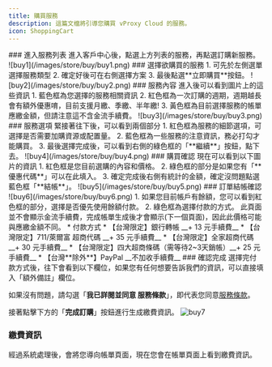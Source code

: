 ```yaml
---
title: 購買服務
description: 這篇文檔將引導您購買 vProxy Cloud 的服務。
icon: ShoppingCart
---
```


<Steps>
<Step>
### 進入服務列表
進入客戶中心後，點選上方列表的服務，再點選訂購新服務。
![buy1](/images/store/buy/buy1.png)
</Step>
<Step>
### 選擇欲購買的服務
1. 可先於左側選單選擇服務類型
2. 確定好後可在右側選擇方案
3. 最後點選**立即購買**按鈕。
![buy2](/images/store/buy/buy2.png)
</Step>
<Step>
### 服務內容
進入後可以看到圖片上的這些資訊
1. 藍色框為您選擇的服務相關資訊
2. 紅色框為一次訂購的週期，週期越長會有額外優惠唷，目前支援月繳、季繳、半年繳!
3. 黃色框為目前選擇服務的帳單應繳金額，但請注意這不含金流手續費。
![buy3](/images/store/buy/buy3.png)
</Step>
<Step>
### 服務選項
緊接著往下後，可以看到兩個部分
1. 紅色框為服務的細節選項，可選擇是否需要加購資源或配置量。
2. 藍色框為一些服務的注意資訊，務必打勾才能購買。
3. 最後選擇完成後，可以看到右側的綠色框的「**繼續**」按鈕，點下去。
![buy4](/images/store/buy/buy4.png)
</Step>
<Step>
### 購買確認
現在可以看到以下圖片的資訊
1. 紅色框是您目前選購的內容和價格。
2. 綠色框的部分是如果您有「**優惠代碼**」可以在此填入。
3. 確定完成後右側有統計的金額，確定沒問題點選藍色框「**結帳**」。
![buy5](/images/store/buy/buy5.png)
</Step>
<Step>
### 訂單結帳確認
![buy6](/images/store/buy/buy6.png)
1. 如果您目前帳戶有餘額，您可以看到紅色框的部分，選擇是否優先使用餘額付款。
2. 綠色框為選擇付款的方式。
<Callout title="注意" type="warn">
	此頁面並不會顯示金流手續費，完成帳單生成後才會顯示(下一個頁面)，因此此價格可能與應繳金額不同。
</Callout>
* 付款方式
    * 【台灣限定】銀行轉帳 __+ 13 元手續費__
    * 【台灣限定】711/萊爾富 超商代碼 __+ 35 元手續費__
    * 【台灣限定】全家超商代碼 __+ 30 元手續費__
    * 【台灣限定】四大超商條碼（需等待2~3天銷帳）__+ 25 元手續費__
    * 【台灣**除外**】PayPal __不加收手續費__
</Step>
<Step>
### 確認完成
選擇完付款方式後，往下會看到以下欄位，如果您有任何想要告訴我們的資訊，可以直接填入「額外備註」欄位。

如果沒有問題，請勾選「**我已詳閱並同意 服務條款**」，即代表您同意[服務條款](https://vproxy.cloud/tos)。

接著點擊下方的「**完成訂購**」按鈕進行生成繳費資訊。
![buy7](/images/store/buy/buy7.png)
</Step>
<Step>
### 繳費資訊
經過系統處理後，會將您導向帳單頁面，現在您會在帳單頁面上看到繳費資訊。
</Step>
</Steps>
